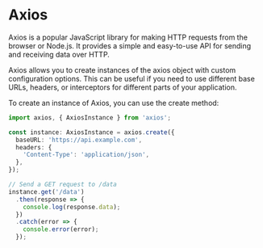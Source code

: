 # Axios

Axios is a popular JavaScript library for making HTTP requests from the browser or Node.js. It provides a simple and easy-to-use API for sending and receiving data over HTTP.

Axios allows you to create instances of the axios object with custom configuration options. This can be useful if you need to use different base URLs, headers, or interceptors for different parts of your application.

To create an instance of Axios, you can use the create method:

```ts
import axios, { AxiosInstance } from 'axios';

const instance: AxiosInstance = axios.create({
  baseURL: 'https://api.example.com',
  headers: {
    'Content-Type': 'application/json',
  },
});

// Send a GET request to /data
instance.get('/data')
  .then(response => {
    console.log(response.data);
  })
  .catch(error => {
    console.error(error);
  });
```